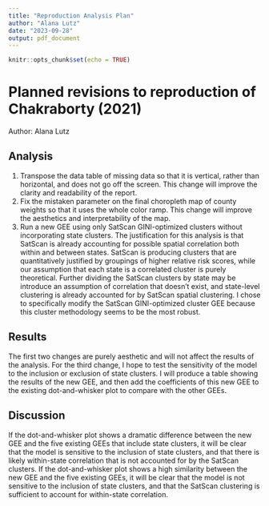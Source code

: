 ```yaml
---
title: "Reproduction Analysis Plan"
author: "Alana Lutz"
date: "2023-09-28"
output: pdf_document
---
```


```r
knitr::opts_chunk$set(echo = TRUE)
```

# Planned revisions to reproduction of Chakraborty (2021)

Author: Alana Lutz

## Analysis

1)  Transpose the data table of missing data so that it is vertical, rather than horizontal, and does not go off the screen.
This change will improve the clarity and readability of the report.
2)  Fix the mistaken parameter on the final choropleth map of county weights so that it uses the whole color ramp.
This change will improve the aesthetics and interpretability of the map.
3)  Run a new GEE using only SatScan GINI-optimized clusters without incorporating state clusters.
The justification for this analysis is that SatScan is already accounting for possible spatial correlation both within and between states.
SatScan is producing clusters that are quantitatively justified by groupings of higher relative risk scores, while our assumption that each state is a correlated cluster is purely theoretical.
Further dividing the SatScan clusters by state may be introduce an assumption of correlation that doesn't exist, and state-level clustering is already accounted for by SatScan spatial clustering.
I chose to specifically modify the SatScan GINI-optimized cluster GEE because this cluster methodology seems to be the most robust.

## Results

The first two changes are purely aesthetic and will not affect the results of the analysis.
For the third change, I hope to test the sensitivity of the model to the inclusion or exclusion of state clusters.
I will produce a table showing the results of the new GEE, and then add the coefficients of this new GEE to the existing dot-and-whisker plot to compare with the other GEEs.

## Discussion

If the dot-and-whisker plot shows a dramatic difference between the new GEE and the five existing GEEs that include state clusters, it will be clear that the model is sensitive to the inclusion of state clusters, and that there is likely within-state correlation that is not accounted for by the SatScan clusters.
If the dot-and-whisker plot shows a high similarity between the new GEE and the five existing GEEs, it will be clear that the model is not sensitive to the inclusion of state clusters, and that the SatScan clustering is sufficient to account for within-state correlation.
